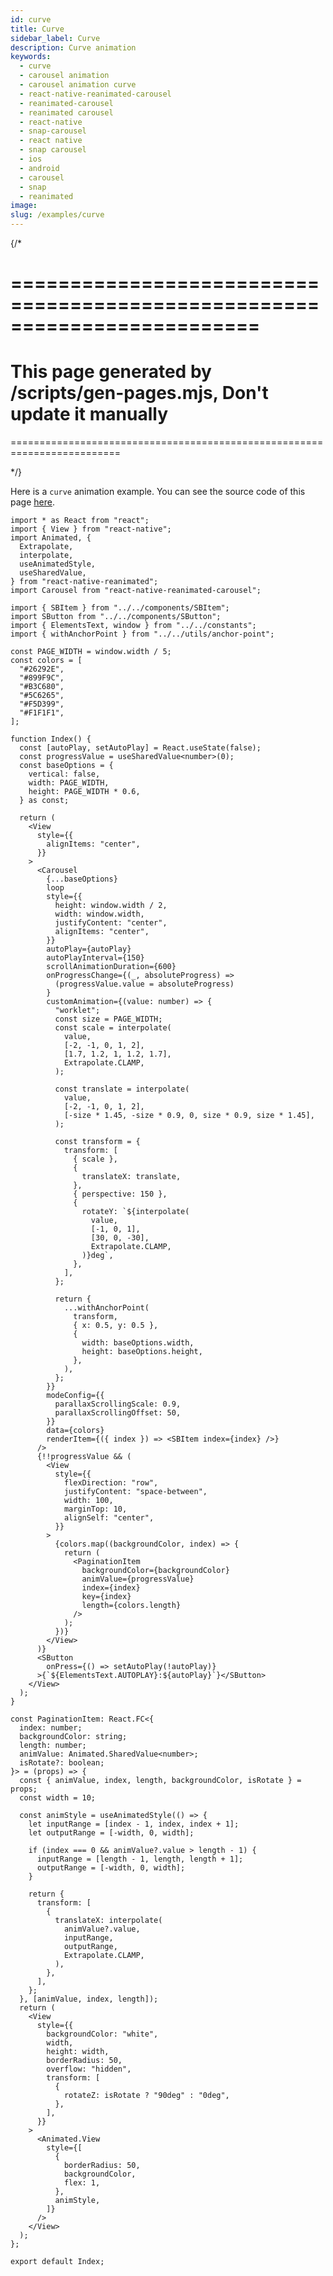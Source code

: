 ```yaml
---
id: curve
title: Curve
sidebar_label: Curve
description: Curve animation
keywords:
  - curve
  - carousel animation
  - carousel animation curve
  - react-native-reanimated-carousel
  - reanimated-carousel
  - reanimated carousel
  - react-native
  - snap-carousel
  - react native
  - snap carousel
  - ios
  - android
  - carousel
  - snap
  - reanimated
image:
slug: /examples/curve
---
```


{/\*

# =========================================================================

# This page generated by /scripts/gen-pages.mjs, Don't update it manually

=========================================================================

\*/}

Here is a `curve` animation example. You can see the source code of this page [here](https://github.com/dohooo/react-native-reanimated-carousel/blob/main/apps/app/src/pages/curve/index.tsx).


<Page page="curve" />

```tsx copy
import * as React from "react";
import { View } from "react-native";
import Animated, {
  Extrapolate,
  interpolate,
  useAnimatedStyle,
  useSharedValue,
} from "react-native-reanimated";
import Carousel from "react-native-reanimated-carousel";

import { SBItem } from "../../components/SBItem";
import SButton from "../../components/SButton";
import { ElementsText, window } from "../../constants";
import { withAnchorPoint } from "../../utils/anchor-point";

const PAGE_WIDTH = window.width / 5;
const colors = [
  "#26292E",
  "#899F9C",
  "#B3C680",
  "#5C6265",
  "#F5D399",
  "#F1F1F1",
];

function Index() {
  const [autoPlay, setAutoPlay] = React.useState(false);
  const progressValue = useSharedValue<number>(0);
  const baseOptions = {
    vertical: false,
    width: PAGE_WIDTH,
    height: PAGE_WIDTH * 0.6,
  } as const;

  return (
    <View
      style={{
        alignItems: "center",
      }}
    >
      <Carousel
        {...baseOptions}
        loop
        style={{
          height: window.width / 2,
          width: window.width,
          justifyContent: "center",
          alignItems: "center",
        }}
        autoPlay={autoPlay}
        autoPlayInterval={150}
        scrollAnimationDuration={600}
        onProgressChange={(_, absoluteProgress) =>
          (progressValue.value = absoluteProgress)
        }
        customAnimation={(value: number) => {
          "worklet";
          const size = PAGE_WIDTH;
          const scale = interpolate(
            value,
            [-2, -1, 0, 1, 2],
            [1.7, 1.2, 1, 1.2, 1.7],
            Extrapolate.CLAMP,
          );

          const translate = interpolate(
            value,
            [-2, -1, 0, 1, 2],
            [-size * 1.45, -size * 0.9, 0, size * 0.9, size * 1.45],
          );

          const transform = {
            transform: [
              { scale },
              {
                translateX: translate,
              },
              { perspective: 150 },
              {
                rotateY: `${interpolate(
                  value,
                  [-1, 0, 1],
                  [30, 0, -30],
                  Extrapolate.CLAMP,
                )}deg`,
              },
            ],
          };

          return {
            ...withAnchorPoint(
              transform,
              { x: 0.5, y: 0.5 },
              {
                width: baseOptions.width,
                height: baseOptions.height,
              },
            ),
          };
        }}
        modeConfig={{
          parallaxScrollingScale: 0.9,
          parallaxScrollingOffset: 50,
        }}
        data={colors}
        renderItem={({ index }) => <SBItem index={index} />}
      />
      {!!progressValue && (
        <View
          style={{
            flexDirection: "row",
            justifyContent: "space-between",
            width: 100,
            marginTop: 10,
            alignSelf: "center",
          }}
        >
          {colors.map((backgroundColor, index) => {
            return (
              <PaginationItem
                backgroundColor={backgroundColor}
                animValue={progressValue}
                index={index}
                key={index}
                length={colors.length}
              />
            );
          })}
        </View>
      )}
      <SButton
        onPress={() => setAutoPlay(!autoPlay)}
      >{`${ElementsText.AUTOPLAY}:${autoPlay}`}</SButton>
    </View>
  );
}

const PaginationItem: React.FC<{
  index: number;
  backgroundColor: string;
  length: number;
  animValue: Animated.SharedValue<number>;
  isRotate?: boolean;
}> = (props) => {
  const { animValue, index, length, backgroundColor, isRotate } = props;
  const width = 10;

  const animStyle = useAnimatedStyle(() => {
    let inputRange = [index - 1, index, index + 1];
    let outputRange = [-width, 0, width];

    if (index === 0 && animValue?.value > length - 1) {
      inputRange = [length - 1, length, length + 1];
      outputRange = [-width, 0, width];
    }

    return {
      transform: [
        {
          translateX: interpolate(
            animValue?.value,
            inputRange,
            outputRange,
            Extrapolate.CLAMP,
          ),
        },
      ],
    };
  }, [animValue, index, length]);
  return (
    <View
      style={{
        backgroundColor: "white",
        width,
        height: width,
        borderRadius: 50,
        overflow: "hidden",
        transform: [
          {
            rotateZ: isRotate ? "90deg" : "0deg",
          },
        ],
      }}
    >
      <Animated.View
        style={[
          {
            borderRadius: 50,
            backgroundColor,
            flex: 1,
          },
          animStyle,
        ]}
      />
    </View>
  );
};

export default Index;
```
